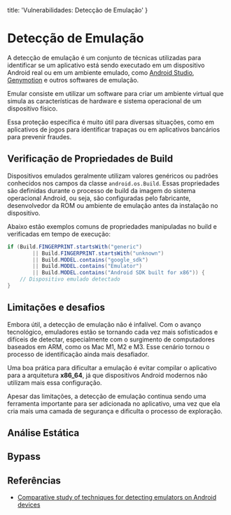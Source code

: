   title: 'Vulnerabilidades: Detecção de Emulação'
}

# Detecção de Emulação

A detecção de emulação é um conjunto de técnicas utilizadas para identificar se um aplicativo está sendo executado em um dispositivo Android real ou em um ambiente emulado, como [Android Studio](https://developer.android.com/studio?hl=pt-br), [Genymotion](https://www.genymotion.com/) e outros softwares de emulação. 

Emular consiste em utilizar um software para criar um ambiente virtual que simula as características de hardware e sistema operacional de um dispositivo físico.

Essa proteção específica é muito útil para diversas situações, como em aplicativos de jogos para identificar trapaças ou em aplicativos bancários para prevenir fraudes.

## Verificação de Propriedades de Build
Dispositivos emulados geralmente utilizam valores genéricos ou padrões conhecidos nos campos da classe `android.os.Build`. Essas propriedades são definidas durante o processo de build da imagem do sistema operacional Android, ou seja, são configuradas pelo fabricante, desenvolvedor da ROM ou ambiente de emulação antes da instalação no dispositivo.

Abaixo estão exemplos comuns de propriedades manipuladas no build e verificadas em tempo de execução:

```java showLineNumbers {4,5} filename="EmulatorCheck.java"
if (Build.FINGERPRINT.startsWith("generic")
        || Build.FINGERPRINT.startsWith("unknown")
        || Build.MODEL.contains("google_sdk")
        || Build.MODEL.contains("Emulator")
        || Build.MODEL.contains("Android SDK built for x86")) {
    // Dispositivo emulado detectado
}
```

## Limitações e desafios

Embora útil, a detecção de emulação não é infalível. Com o avanço tecnológico, emuladores estão se tornando cada vez mais sofisticados e difíceis de detectar, especialmente com o surgimento de computadores baseados em ARM, como os Mac M1, M2 e M3. Esse cenário tornou o processo de identificação ainda mais desafiador.

Uma boa prática para dificultar a emulação é evitar compilar o aplicativo para a arquitetura **x86_64**, já que dispositivos Android modernos não utilizam mais essa configuração.

Apesar das limitações, a detecção de emulação continua sendo uma ferramenta importante para ser adicionada no aplicativo, uma vez que ela cria mais uma camada de segurança e dificulta o processo de exploração.

## Análise Estática

## Bypass

## Referências

- [Comparative study of techniques for detecting emulators on
Android devices](https://www.cin.ufpe.br/~tg/2022-1/tg_CC/tg_lccao.pdf)